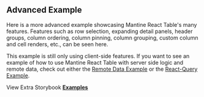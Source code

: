
<Head>
  <title>Advanced Example - Mantine React Table Docs</title>
  <meta
    name="description"
    content="Advanced Mantine React Table Example with pagination, filtering, sorting, selection, detail panels, column ordering, pinning, custom toolbars, and more"
  />
  <meta property="og:title" content="Advanced Mantine React Table Example" />
  <meta
    property="og:description"
    content="Learn how to take advantage of advanced MRT features, suc as pagination, filtering, sorting, selection, detail panels, column ordering, pinning, custom toolbars, and more"
  />
</Head>

## Advanced Example

Here is a more advanced example showcasing Mantine React Table's many features. Features such as row selection, expanding detail panels, header groups, column ordering, column pinning, column grouping, custom column and cell renders, etc., can be seen here.

This example is still only using client-side features. If you want to see an example of how to use Mantine React Table with server side logic and remote data, check out either the [Remote&nbsp;Data&nbsp;Example](/docs/examples/remote) or the [React-Query Example](/docs/examples/react-query).

<Example />

View Extra Storybook **[Examples](https://www.mantine-react-table.dev/?path=/story/prop-playground--maximum-features)**
